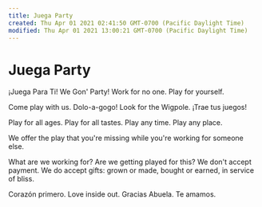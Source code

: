 ```yaml
---
title: Juega Party
created: Thu Apr 01 2021 02:41:50 GMT-0700 (Pacific Daylight Time)
modified: Thu Apr 01 2021 13:00:21 GMT-0700 (Pacific Daylight Time)
---
```

# Juega Party

¡Juega Para Ti!
We Gon' Party!
Work for no one.
Play for yourself.

Come play with us.
Dolo-a-gogo!
Look for the Wigpole.
¡Trae tus juegos!

Play for all ages.
Play for all tastes.
Play any time.
Play any place.

We offer the play
that you're missing
while you're working
for someone else.

What are we working for?
Are we getting played for this?
We don't accept payment.
We do accept gifts:
grown or made,
bought or earned,
in service of bliss.

Corazón primero.
Love inside out.
Gracias Abuela.
Te amamos.

